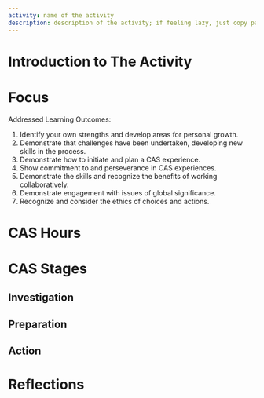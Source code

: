 ```yaml
---
activity: name of the activity
description: description of the activity; if feeling lazy, just copy paste the introduction here lol
---
```


# Introduction to The Activity

# Focus

Addressed Learning Outcomes:

1. Identify your own strengths and develop areas for personal growth.
2. Demonstrate that challenges have been undertaken, developing new skills in the process.
3. Demonstrate how to initiate and plan a CAS experience.
4. Show commitment to and perseverance in CAS experiences.
5. Demonstrate the skills and recognize the benefits of working collaboratively.
6. Demonstrate engagement with issues of global significance.
7. Recognize and consider the ethics of choices and actions.

# CAS Hours

<CASStrandsHours creativityHours={} activityHours={} serviceHours={} />

# CAS Stages

## Investigation

## Preparation

## Action

# Reflections
